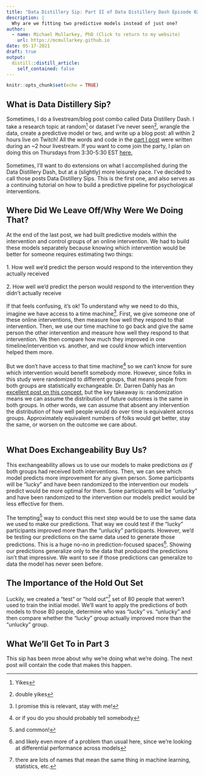 ```yaml
---
title: "Data Distillery Sip: Part II of Data Distillery Dash Episode 02"
description: |
  Why are we fitting two predictive models instead of just one?
author:
  - name: Michael Mullarkey, PhD (Click to return to my website)
    url: https://mcmullarkey.github.io
date: 05-17-2021
draft: true
output:
  distill::distill_article:
    self_contained: false
---
```



```r
knitr::opts_chunk$set(echo = TRUE)
```

## What is Data Distillery Sip?

Sometimes, I do a livestream/blog post combo called Data Distillery Dash. I take a research topic at random^[Yikes] or dataset I've never seen^[double yikes], wrangle the data, create a predictive model or two, and write up a blog post: all within 2 hours live on Twitch! All the words and code in the [part I post](https://mcmullarkey.github.io/mcm-blog/posts/2021-05-13-data-distillery-dash-episode-02/){target="_blank"} were written during an ~2 hour livestream. If you want to come join the party, I plan on doing this on Thursdays from 3:30-5:30 EST [here.](twitch.tv/mcmullarkey){target="_blank"} <br>
<br>
Sometimes, I'll want to do extensions on what I accomplished during the Data Distillery Dash, but at a (slightly) more leisurely pace. I've decided to call those posts Data Distillery Sips. This is the first one, and also serves as a continuing tutorial on how to build a predictive pipeline for psychological interventions.

## Where Did We Leave Off/Why Were We Doing That?

At the end of the last post, we had built predictive models within the intervention and control groups of an online intervention. We had to build these models separately because knowing which intervention would be better for someone requires estimating two things: <br>
<br>
1. How well we'd predict the person would respond to the intervention they actually received <br>
<br>
2. How well we'd predict the person would respond to the intervention they didn't actually receive <br>
<br>
If that feels confusing, it's ok! To understand why we need to do this, imagine we have access to a time machine^[I promise this is relevant, stay with me!]. First, we give someone one of these online interventions, then measure how well they respond to that intervention. Then, we use our time machine to go back and give the same person the other intervention and measure how well they respond to that intervention. We then compare how much they improved in one timeline/intervention vs. another, and we could *know* which intervention helped them more. <br>
<br>
But we don't have access to that time machine^[or if you do you should probably tell somebody] so we can't know for sure which intervention would benefit somebody more. However, since folks in this study were randomized to different groups, that means people from both groups are statistically exchangeable. Dr. Darren Dahly has an [excellent post on this concept](https://statsepi.substack.com/p/out-of-balance){target="_blank"}, but the key takeaway is: randomization means we can assume the distribution of future outcomes is the same in both groups. In other words, we can assume that absent any intervention the distribution of how well people would do over time is equivalent across groups. Approximately equivalent numbers of folks would get better, stay the same, or worsen on the outcome we care about. <br>
<br>

## What Does Exchangeability Buy Us?

This exchangeability allows us to use our models to make predictions *as if* both groups had received both interventions. Then, we can see which model predicts more improvement for any given person. Some participants will be "lucky" and have been randomized to the intervention our models predict would be more optimal for them. Some participants will be "unlucky" and have been randomized to the intervention our models predict would be less effective for them. <br> 
<br>
The tempting^[and common!] way to conduct this next step would be to use the same data we used to make our predictions. That way we could test if the "lucky" participants improved more than the "unlucky" participants. However, we'd be testing our predictions on the same data used to generate those predictions. This is a huge no-no in prediction-focused spaces^[and likely even more of a problem than usual here, since we're looking at differential performance across models]. Showing our predictions generalize only to the data that produced the predictions isn't that impressive. We want to see if those predictions can generalize to data the model has never seen before.

## The Importance of the Hold Out Set

Luckily, we created a "test" or "hold out"^[there are lots of names that mean the same thing in machine learning, statistics, etc.] set of 80 people that weren't used to train the initial model. We'll want to apply the predictions of both models to those 80 people, determine who was "lucky" vs. "unlucky" and then compare whether the "lucky" group actually improved more than the "unlucky" group. 

## What We'll Get To in Part 3

This sip has been mroe about why we're doing what we're doing. The next post will contain the code that makes this happen.

